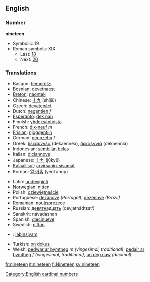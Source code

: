 ==English==
===Number===
'''nineteen'''
*Symbolic: 19
*Roman symbols: XIX
** Last: [[eighteen|18]]
** Next: [[twenty|20]]

===Translations===
{{top}}
*Basque: [[hemeretzi]]
*[[Bosnian]]: devetnaest
*[[Breton]]: [[naontek]]
*Chinese: [[十九]] (shíjiǔ)
*Czech: [[devatenáct]]
*Dutch: [[negentien]] ''f''
*[[Esperanto]]: [[dek naŭ]]
*Finnish: [[yhdeksäntoista]]
*French: [[dix-neuf]] ''m''
*[[Frisian]]: [[njoggentjin]]
*German: [[neunzehn]] ''f''
*Greek: [[δεκαεννέα]] (dekaennéa), [[δεκαεννιά]] (dekaenniá)
*Indonesian: [[sembilan belas]]
*Italian: [[diciannove]] 
*Japanese: [[十九]] (jūkyū)
*[[Kalaallisut]]: [[arvirsaniq-sisamat]]
*Korean: [[열 아홉]] (yeol ahop)
{{mid}}
*Latin: [[undeviginti]]
*Norwegian: [[nitten]]
*Polish: [[dziewiętnaście]]
*Portuguese: [[dezanove]] ''(Portugal)'', [[dezenove]] ''(Brazil)''
*Romanian: [[nouăsprezece]]
*Russian: [[девятнадцать]] (devjatnádtsat’)
*Sanskrit: návadashan
*Spanish: [[diecinueve]]
*Swedish: [[nitton]]
*{{tl}}: [[labinsiyam]]
*Turkish: [[on dokuz]]
*Welsh: [[pedwar ar bymtheg]] ''m (vingesimal, traditional)'', [[pedair ar bymtheg]] ''f (vingesimal, traditional)'', [[un deg naw]] ''(decimal)''
{{bottom}}

[[Category:English cardinal numbers]]

[[fr:nineteen]]
[[it:nineteen]]
[[fi:Nineteen]]
[[sv:nineteen]]